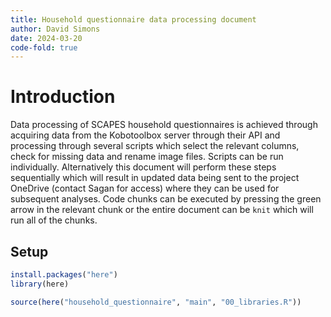 ```yaml
---
title: Household questionnaire data processing document
author: David Simons
date: 2024-03-20
code-fold: true
---
```


# Introduction

Data processing of SCAPES household questionnaires is achieved through acquiring data from the Kobotoolbox server through their API and processing through several scripts which select the relevant columns, check for missing data and rename image files. Scripts can be run individually. Alternatively this document will perform these steps sequentially which will result in updated data being sent to the project OneDrive (contact Sagan for access) where they can be used for subsequent analyses. Code chunks can be executed by pressing the green arrow in the relevant chunk or the entire document can be `knit` which will run all of the chunks.

## Setup

```r
install.packages("here")
library(here)

source(here("household_questionnaire", "main", "00_libraries.R"))

```
